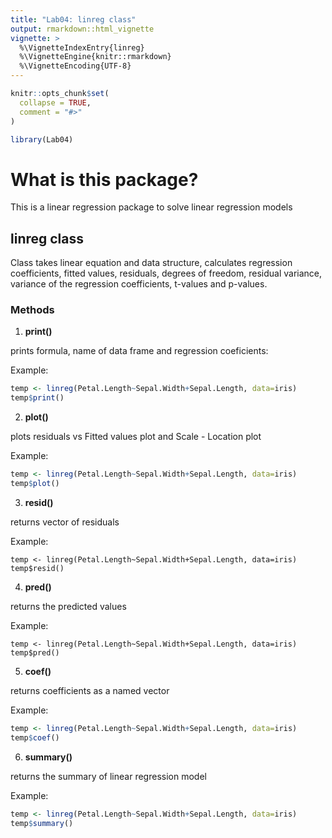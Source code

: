 ```yaml
---
title: "Lab04: linreg class"
output: rmarkdown::html_vignette
vignette: >
  %\VignetteIndexEntry{linreg}
  %\VignetteEngine{knitr::rmarkdown}
  %\VignetteEncoding{UTF-8}
---
```


```r
knitr::opts_chunk$set(
  collapse = TRUE,
  comment = "#>"
)
```

```r
library(Lab04)
```

# What is this package?

This is a linear regression package to solve linear regression models

## linreg class
Class takes linear equation and data structure, calculates regression coefficients, fitted values, residuals, degrees of freedom, residual variance, variance of the regression coefficients, t-values and p-values.

### Methods

1. **print()**

prints formula, name of data frame and regression coeficients:

Example:
```r
temp <- linreg(Petal.Length~Sepal.Width+Sepal.Length, data=iris)
temp$print()
```
 
2. **plot()**

plots residuals vs Fitted values plot and Scale - Location plot

Example:
```r
temp <- linreg(Petal.Length~Sepal.Width+Sepal.Length, data=iris)
temp$plot()
```

3. **resid()**

returns vector of residuals

Example:
```
temp <- linreg(Petal.Length~Sepal.Width+Sepal.Length, data=iris)
temp$resid()
```

4. **pred()**

returns the predicted values

Example:
```
temp <- linreg(Petal.Length~Sepal.Width+Sepal.Length, data=iris)
temp$pred()
```
5. **coef()**

returns coefficients as a named vector

Example:
```r
temp <- linreg(Petal.Length~Sepal.Width+Sepal.Length, data=iris)
temp$coef()
```
6. **summary()**

returns the summary of linear regression model

Example:
```r
temp <- linreg(Petal.Length~Sepal.Width+Sepal.Length, data=iris)
temp$summary()
```

